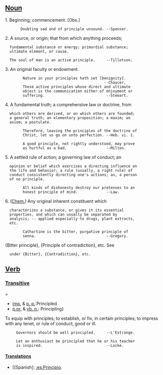 ==[[Noun]]==
1. Beginning; commencement. [Obs.]
        Doubting sad end of principle unsound. --Spenser.

2. A source, or origin; that from which anything proceeds;
   fundamental substance or energy; primordial substance;
   ultimate element, or cause.

   The soul of man is an active principle.     --Tillotson.

3. An original faculty or endowment.
         Nature in your principles hath set [benignity].
                                              --Chaucer.
         Those active principles whose direct and ultimate
         object is the communication either of enjoyment or
         suffering.                            --Stewart.

4. A fundamental truth; a comprehensive law or doctrine, from
   which others are derived, or on which others are founded;
   a general truth; an elementary proposition; a maxim; an
   axiom; a postulate.

         Therefore, leaving the principles of the doctrine of
         Christ, let us go on unto perfection. --Heb. vi. 1.

         A good principle, not rightly understood, may prove
         as hurtful as a bad.                  --Milton.

5. A settled rule of action; a governing law of conduct; an
   opinion or belief which exercises a directing influence on
   the life and behavior; a rule (usually, a right rule) of
   conduct consistently directing one's actions; as, a person
   of no principle.

         All kinds of dishonesty destroy our pretenses to an
         honest principle of mind.             --Law.

6. ([[Chem.]]) Any original inherent constituent which
   characterizes a substance, or gives it its essential
   properties, and which can usually be separated by
   analysis; -- applied especially to drugs, plant extracts,
   etc.

         Cathartine is the bitter, purgative principle of
         senna.                                --Gregory.

{Bitter principle}, {Principle of contradiction}, etc. See
   under {Bitter}, {Contradiction}, etc.
==[[Verb]]==

===[[Transitive]]====
*[[imp.]] & [[p. p.]]:Principled
*[[p.pr.]] & [[vb. n.]]: Principling}

To equip with principles; to establish, or fix, in certain
principles; to impress with any tenet, or rule of conduct,
good or ill.

      Governors should be well principled.     --L'Estrange.

      Let an enthusiast be principled that he or his teacher
      is inspired.                             --Locke.


 
====[[Translation]]s==== 

*[[Spanish]: [[:es:Principio]].